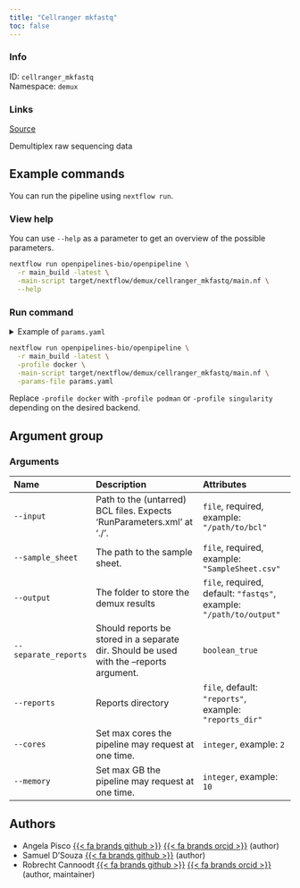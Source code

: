 ```yaml
---
title: "Cellranger mkfastq"
toc: false
---
```


::: {.column-margin}

### Info

ID: `cellranger_mkfastq`  
Namespace: `demux`

### Links
[Source](https://github.com/openpipelines-bio/openpipeline/blob/main/src/demux/cellranger_mkfastq){.btn-action .btn-sm .btn-info .btn role="button"}

:::

Demultiplex raw sequencing data

## Example commands

You can run the pipeline using `nextflow run`.

### View help

You can use `--help` as a parameter to get an overview of the possible parameters.

```bash
nextflow run openpipelines-bio/openpipeline \
  -r main_build -latest \
  -main-script target/nextflow/demux/cellranger_mkfastq/main.nf \
  --help
```

### Run command

<details>
<summary>Example of `params.yaml`</summary>
```yaml
# Arguments
input: # please fill in - example: "/path/to/bcl"
sample_sheet: # please fill in - example: "SampleSheet.csv"
# output: "$id.$key.output.output"
separate_reports: false
# reports: "$id.$key.reports.reports"
# cores: 2
# memory: 10

# Nextflow input-output arguments
publish_dir: # please fill in - example: "output/"
# param_list: "my_params.yaml"
```
</details>

```bash
nextflow run openpipelines-bio/openpipeline \
  -r main_build -latest \
  -profile docker \
  -main-script target/nextflow/demux/cellranger_mkfastq/main.nf \
  -params-file params.yaml
```

:::{.callout-note}
Replace `-profile docker` with `-profile podman` or `-profile singularity` depending on the desired backend.
:::

## Argument group

### Arguments

|Name                 |Description                                                                             |Attributes                                                          |
|:--------------------|:---------------------------------------------------------------------------------------|:-------------------------------------------------------------------|
|`--input`            |Path to the (untarred) BCL files. Expects 'RunParameters.xml' at './'.                  |`file`, required, example: `"/path/to/bcl"`                         |
|`--sample_sheet`     |The path to the sample sheet.                                                           |`file`, required, example: `"SampleSheet.csv"`                      |
|`--output`           |The folder to store the demux results                                                   |`file`, required, default: `"fastqs"`, example: `"/path/to/output"` |
|`--separate_reports` |Should reports be stored in a separate dir. Should be used with the --reports argument. |`boolean_true`                                                      |
|`--reports`          |Reports directory                                                                       |`file`, default: `"reports"`, example: `"reports_dir"`              |
|`--cores`            |Set max cores the pipeline may request at one time.                                     |`integer`, example: `2`                                             |
|`--memory`           |Set max GB the pipeline may request at one time.                                        |`integer`, example: `10`                                            |

## Authors

  * Angela Pisco [{{< fa brands github >}}](https://github.com/aopisco) [{{< fa brands orcid >}}](https://orcid.org/0000-0003-0142-2355) (author)
  * Samuel D'Souza [{{< fa brands github >}}](https://github.com/srdsam) (author)
  * Robrecht Cannoodt [{{< fa brands github >}}](https://github.com/rcannood) [{{< fa brands orcid >}}](https://orcid.org/0000-0003-3641-729X) (author, maintainer)
